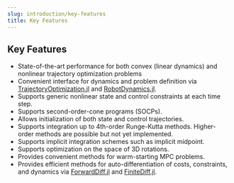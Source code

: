 ```yaml
---
slug: introduction/key-features
title: Key Features
---
```


## Key Features
* State-of-the-art performance for both convex (linear dynamics) and nonlinear trajectory optimization problems
* Convenient interface for dynamics and problem definition via  [TrajectoryOptimization.jl](https://github.com/RoboticExplorationLab/TrajectoryOptimization.jl) and [RobotDynamics.jl](https://github.com/RoboticExplorationLab/RobotDynamics.jl).
* Supports generic nonlinear state and control constraints at each time step.
* Supports second-order-cone programs (SOCPs).
* Allows initialization of both state and control trajectories.
* Supports integration up to 4th-order Runge-Kutta methods. Higher-order methods are possible but not yet implemented.
* Supports implicit integration schemes such as implicit midpoint.
* Supports optimization on the space of 3D rotations.
* Provides convenient methods for warm-starting MPC problems.
* Provides efficient methods for auto-differentiation of costs, constraints, and dynamics via [ForwardDiff.jl](https://github.com/JuliaDiff/ForwardDiff.jl) and 
[FiniteDiff.jl](https://github.com/JuliaDiff/FiniteDiff.jl).